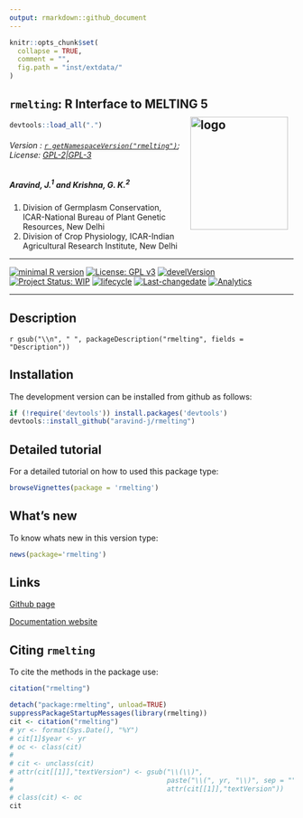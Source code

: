 ```yaml
---
output: rmarkdown::github_document
---
```


```r
knitr::opts_chunk$set(
  collapse = TRUE,
  comment = "",
  fig.path = "inst/extdata/"
)
```

## `rmelting`: R Interface to MELTING 5 <img src="https://raw.githubusercontent.com/aravind-j/rmelting/master/inst/extdata/rmelting.png" align="right" alt="logo" width="173" height = "200" style = "padding: 10px; border: none; float: right;">

```r
devtools::load_all(".")

```

###### Version : [`r getNamespaceVersion("rmelting")`](https://aravind-j.github.io/rmelting/); License: [GPL-2|GPL-3](https://www.r-project.org/Licenses/)

##### *Aravind, J.^1^ and Krishna, G. K.^2^*

1. Division of Germplasm Conservation, ICAR-National Bureau of Plant Genetic Resources, New Delhi
2. Division of Crop Physiology, ICAR-Indian Agricultural Research Institute, New Delhi

***

[![minimal R version](https://img.shields.io/badge/R>%3D-3.0.2-6666ff.svg)](https://cran.r-project.org/)
[![License: GPL v3](https://img.shields.io/badge/License-GPL%20v3-blue.svg)](https://www.gnu.org/licenses/gpl-3.0)
<!-- [[![CRAN_Status_Badge](https://www.r-pkg.org/badges/version-last-release/rmelting)](https://cran.r-project.org/package=rmelting) -->
<!-- [![rstudio mirror downloads](https://cranlogs.r-pkg.org/badges/grand-total/rmelting?color=green)](https://CRAN.R-project.org/package=rmelting) -->
<!-- [![packageversion](https://img.shields.io/badge/Package%20version-0.2.3.3-orange.svg)](https://github.com/aravind-j/rmelting) -->
[![develVersion](https://img.shields.io/badge/devel%20version-`r gsub("Version:\\s*", "", readLines(paste0("https://raw.githubusercontent.com/", "aravind-j/rmelting", "/master/DESCRIPTION"))[grep("Version:", readLines(paste0("https://raw.githubusercontent.com/", "aravind-j/rmelting", "/master/DESCRIPTION")))])`-orange.svg)](https://github.com/aravind-j/rmelting)
<!-- [![GitHub Download Count](https://github-basic-badges.herokuapp.com/downloads/aravind-j/rmelting/total.svg)] -->
[![Project Status: WIP](http://www.repostatus.org/badges/latest/wip.svg)](http://www.repostatus.org/#wip)
[![lifecycle](https://img.shields.io/badge/lifecycle-experimental-orange.svg)](https://www.tidyverse.org/lifecycle/#experimental)
[![Last-changedate](https://img.shields.io/badge/last%20change-`r gsub('-', '--', Sys.Date())`-yellowgreen.svg)](/commits/master)
<!-- [![Rdoc](http://www.rdocumentation.org/badges/version/rmelting)](http://www.rdocumentation.org/packages/rmelting) -->
<!-- [![Zenodo DOI](https://zenodo.org/badge/DOI/10.5281/zenodo.841963.svg)](https://doi.org/10.5281/zenodo.841963) -->
[![Analytics](https://pro-pulsar-193905.appspot.com/UA-116683292-1/welcome-page)](https://github.com/aravind-j/google-analytics-beacon)

***
## Description
`r gsub("\\n", " ", packageDescription("rmelting", fields = "Description"))`

## Installation
<!-- The package can be installed from CRAN as follows:

```r
install.packages('rmelting', dependencies=TRUE)
```
-->

The development version can be installed from github as follows:

```r
if (!require('devtools')) install.packages('devtools')
devtools::install_github("aravind-j/rmelting")
```

## Detailed tutorial
For a detailed tutorial on how to used this package type:

```r
browseVignettes(package = 'rmelting')
```

## What's new
To know whats new in this version type:

```r
news(package='rmelting')
```

## Links

<!-- [CRAN page](https://cran.r-project.org/package=rmelting) -->

[Github page](https://github.com/aravind-j/rmelting)

[Documentation website](https://aravind-j.github.io/rmelting/)

<!-- [Zenodo DOI](https://doi.org/10.5281/zenodo.1219630) -->

## Citing `rmelting`
To cite the methods in the package use:

```r
citation("rmelting")
```

```r
detach("package:rmelting", unload=TRUE)
suppressPackageStartupMessages(library(rmelting))
cit <- citation("rmelting")
# yr <- format(Sys.Date(), "%Y")
# cit[1]$year <- yr
# oc <- class(cit)
# 
# cit <- unclass(cit)
# attr(cit[[1]],"textVersion") <- gsub("\\(\\)",
#                                      paste("\\(", yr, "\\)", sep = ""),
#                                      attr(cit[[1]],"textVersion"))
# class(cit) <- oc
cit
```
